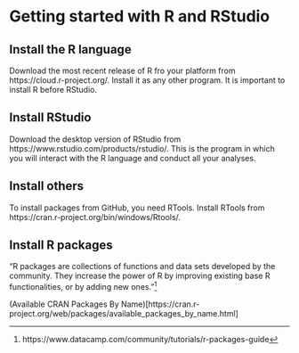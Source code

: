 # Getting started with R and RStudio


## Install the R language

Download the most recent release of R fro your platform from https://cloud.r-project.org/. Install it as any other program. It is important to install R before RStudio.


## Install RStudio

Download the desktop version of RStudio from https://www.rstudio.com/products/rstudio/. This is the program in which you will interact with the R language and conduct all your analyses.


## Install others

To install packages from GitHub, you need RTools. Install RTools from https://cran.r-project.org/bin/windows/Rtools/.




## Install R packages

"R packages are collections of functions and data sets developed by the community. They increase the power of R by improving existing base R functionalities, or by adding new ones."^[https://www.datacamp.com/community/tutorials/r-packages-guide] 


(Available CRAN Packages By Name)[https://cran.r-project.org/web/packages/available_packages_by_name.html]




